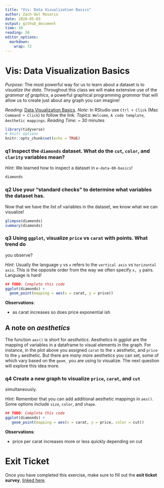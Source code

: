 ```yaml
---
title: "Vis: Data Visualization Basics"
author: Zach del Rosario
date: 2020-05-03
output: github_document
time: 10
reading: 30
editor_options: 
  markdown: 
    wrap: 72
---
```


# Vis: Data Visualization Basics

*Purpose*: The most powerful way for us to learn about a dataset is to
*visualize the data*. Throughout this class we will make extensive use
of the *grammar of graphics*, a powerful graphical programming *grammar*
that will allow us to create just about any graph you can imagine!

*Reading*: [Data Visualization
Basics](https://rstudio.cloud/learn/primers/1.1). *Note*: In RStudio use
`Ctrl + Click` (Mac `Command + Click`) to follow the link. *Topics*:
`Welcome`, `A code template`, `Aesthetic mappings`. *Reading Time*: \~
30 minutes

```r
library(tidyverse)
# knitr options
knitr::opts_chunk$set(echo = TRUE)
```

### **q1** Inspect the `diamonds` dataset. What do the `cut`, `color`, and `clarity` variables mean?

*Hint*: We learned how to inspect a dataset in `e-data-00-basics`!

```r
diamonds
```

### **q2** Use your "standard checks" to determine what variables the dataset has.

Now that we have the list of variables in the dataset, we know what we
can visualize!

```r
glimpse(diamonds)
summary(diamonds)
```

### **q3** Using `ggplot`, visualize `price` vs `carat` with points. What trend do

you observe?

*Hint*: Usually the language `y` vs `x` refers to the `vertical axis` vs
`horizontal axis`. This is the opposite order from the way we often
specify `x, y` pairs. Language is hard!

```r
## TODO: Complete this code
ggplot(diamonds) +
  geom_point(mapping = aes(x = carat, y = price))
```

**Observations**:

-   as carat increases so does price exponential ish

## A note on *aesthetics*

The function `aes()` is short for *aesthetics*. Aesthetics in ggplot are
the mapping of variables in a dataframe to visual elements in the graph.
For instance, in the plot above you assigned `carat` to the `x`
aesthetic, and `price` to the `y` aesthetic. But there are *many more*
aesthetics you can set, some of which vary based on the `geom_` you are
using to visualize. The next question will explore this idea more.

### **q4** Create a new graph to visualize `price`, `carat`, and `cut`

simultaneously.

*Hint*: Remember that you can add additional aesthetic mappings in
`aes()`. Some options include `size`, `color`, and `shape`.

```r
## TODO: Complete this code
ggplot(diamonds) + 
   geom_point(mapping = aes(x = carat, y = price, color = cut))
```

**Observations**:

-   price per carat increases more or less quickly depending on cut

<!-- include-exit-ticket -->

# Exit Ticket

<!-- -------------------------------------------------- -->

Once you have completed this exercise, make sure to fill out the **exit
ticket survey**, [linked
here](https://docs.google.com/forms/d/e/1FAIpQLSeuq2LFIwWcm05e8-JU84A3irdEL7JkXhMq5Xtoalib36LFHw/viewform?usp=pp_url&entry.693978880=e-vis00-basics-assignment.Rmd).
